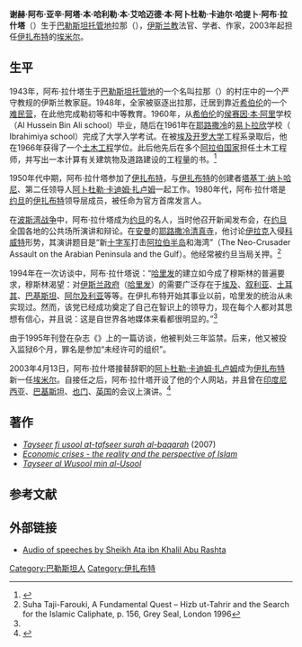 '''谢赫·阿布·亚辛·阿塔·本·哈利勒·本·艾哈迈德·本·阿卜杜勒·卡迪尔·哈提卜·阿布·拉什塔'''（{{bd|1943年|||}}）生于[[巴勒斯坦托管地|巴勒斯坦托管地]]拉那（{{lang|en|Ra'na}}），[[伊斯兰教|伊斯兰教]]法官、学者、作家，2003年起担任[[伊扎布特|伊扎布特]]的[[埃米尔|埃米尔]]。

==生平==
1943年，阿布·拉什塔生于[[巴勒斯坦托管地|巴勒斯坦托管地]]的一个名叫拉那（{{lang|en|Ra'na}}）的村庄中的一个严守教规的伊斯兰教家庭。1948年，全家被驱逐出拉那，迁居到靠近[[希伯伦|希伯伦]]的一个[[难民营|难民营]]，在此他完成勒初等和中等教育。1960年，从[[希伯伦|希伯伦]]的[[侯赛因·本·阿里·本·阿比·塔利卜|侯赛因·本·阿里]]学校（Al Hussein Bin Ali school）毕业，随后在1961年在[[耶路撒冷|耶路撒冷]]的[[易卜拉欣|易卜拉欣]]学校（ Ibrahimiya school）完成了大学入学考试。在被[[埃及|埃及]][[开罗大学|开罗大学]]工程系录取后，他在1966年获得了一个[[土木工程|土木工程]]学位。此后他先后在多个[[阿拉伯国家|阿拉伯国家]]担任土木工程师，并写出一本计算有关建筑物及道路建设的工程量的书。<ref>{{Cite web |url=http://www.hizb-ut-tahrir.info/arabic/index.php/HTAmeer/nubthah/ |title=Biography of Ata Abu Rashta |access-date=2014-05-26 |archive-date=2019-08-26 |archive-url=https://web.archive.org/web/20190826055041/http://www.hizb-ut-tahrir.info/arabic/index.php/HTAmeer/nubthah |dead-url=no }}</ref>

1950年代中期，阿布·拉什塔参加了[[伊扎布特|伊扎布特]]，与[[伊扎布特|伊扎布特]]的创建者[[塔基丁·纳卜哈尼|塔基丁·纳卜哈尼]]、第二任领导人[[阿卜杜勒·卡迪姆·扎卢姆|阿卜杜勒·卡迪姆·扎卢姆]]一起工作。1980年代，阿布·拉什塔是[[约旦|约旦]]的[[伊扎布特|伊扎布特]]领导层成员，被任命为官方首席发言人。

在[[波斯湾战争|波斯湾战争]]中，阿布·拉什塔成为[[约旦|约旦]]的名人，当时他召开新闻发布会，在[[约旦|约旦]]全国各地的公共场所演讲和辩论。在[[安曼|安曼]]的[[耶路撒冷清真寺|耶路撒冷清真寺]]，他讨论[[伊拉克|伊拉克]]入侵[[科威特|科威特]]形势，其演讲题目是“新[[十字军|十字军]]打击[[阿拉伯半岛|阿拉伯半岛]]和海湾”（The Neo-Crusader Assault on the Arabian Peninsula and the Gulf）。他经常被约旦当局关押。<ref name="fundamentalquest">Suha Taji-Farouki, A Fundamental Quest – Hizb ut-Tahrir and the Search for the Islamic Caliphate, p. 156, Grey Seal, London 1996</ref>

1994年在一次访谈中，阿布·拉什塔说：“[[哈里发|哈里发]]的建立如今成了穆斯林的普遍要求，穆斯林渴望：对[[哈里发|伊斯兰政府]]（[[哈里发|哈里发]]）的需要广泛存在于[[埃及|埃及]]、[[叙利亚|叙利亚]]、[[土耳其|土耳其]]、[[巴基斯坦|巴基斯坦]]、[[阿尔及利亚|阿尔及利亚]]等等。在伊扎布特开始其事业以前，哈里发的统治从未实现过。然而，该党已经成功奠定了自己在智识上的领导力，现在每个人都对其思想有信心，并且说：这是自世界各地媒体来看都很明显的。”<ref name="fundamentalquest"/>

由于1995年刊登在杂志《{{tsl|en|Al Hiwar|}}》上的一篇访谈，他被判处三年监禁。后来，他又被投入监狱6个月，罪名是参加“未经许可的组织”。

2003年4月13日，阿布·拉什塔接替辞职的[[阿卜杜勒·卡迪姆·扎卢姆|阿卜杜勒·卡迪姆·扎卢姆]]成为[[伊扎布特|伊扎布特]]新一任[[埃米尔|埃米尔]]。自接任之后，阿布·拉什塔开设了他的个人网站，并且曾在[[印度尼西亚|印度尼西亚]]、[[巴基斯坦|巴基斯坦]]、[[也门|也门]]、[[英国|英国]]的会议上演讲。<ref>{{Cite web |url=http://www.hizb-ut-tahrir.info/arabic/index.php/HTAmeer |title=Website |access-date=2014-05-26 |archive-date=2019-09-04 |archive-url=https://web.archive.org/web/20190904141239/http://hizb-ut-tahrir.info/arabic/index.php/htameer |dead-url=no }}</ref>

==著作==
* [http://www.hizb-ut-tahrir.info/arabic/index.php/HTAmeer/BookTafseer ''Tayseer fi usool at-tafseer surah al-baqarah''] {{Wayback|url=http://www.hizb-ut-tahrir.info/arabic/index.php/HTAmeer/BookTafseer |date=20150924030603 }} (2007)
* [http://www.hizb-ut-tahrir.info/arabic/index.php/HTAmeer/BookAzamat ''Economic crises - the reality and the perspective of Islam''] {{Wayback|url=http://www.hizb-ut-tahrir.info/arabic/index.php/HTAmeer/BookAzamat |date=20150924030602 }}
* [http://www.hizb-ut-tahrir.info/arabic/index.php/HTAmeer/BookUsool ''Tayseer al Wusool min al-Usool''] {{Wayback|url=http://www.hizb-ut-tahrir.info/arabic/index.php/HTAmeer/BookUsool |date=20150924030604 }}

==参考文献==
{{Reflist}}

==外部链接==
* [http://www.hizb-ut-tahrir.info/arabic/index.php/HTAmeer/talksindex/ Audio of speeches by Sheikh Ata ibn Khalil Abu Rashta] {{Wayback|url=http://www.hizb-ut-tahrir.info/arabic/index.php/HTAmeer/talksindex/ |date=20150924030608 }}

[[Category:巴勒斯坦人|Category:巴勒斯坦人]]
[[Category:伊扎布特|Category:伊扎布特]]